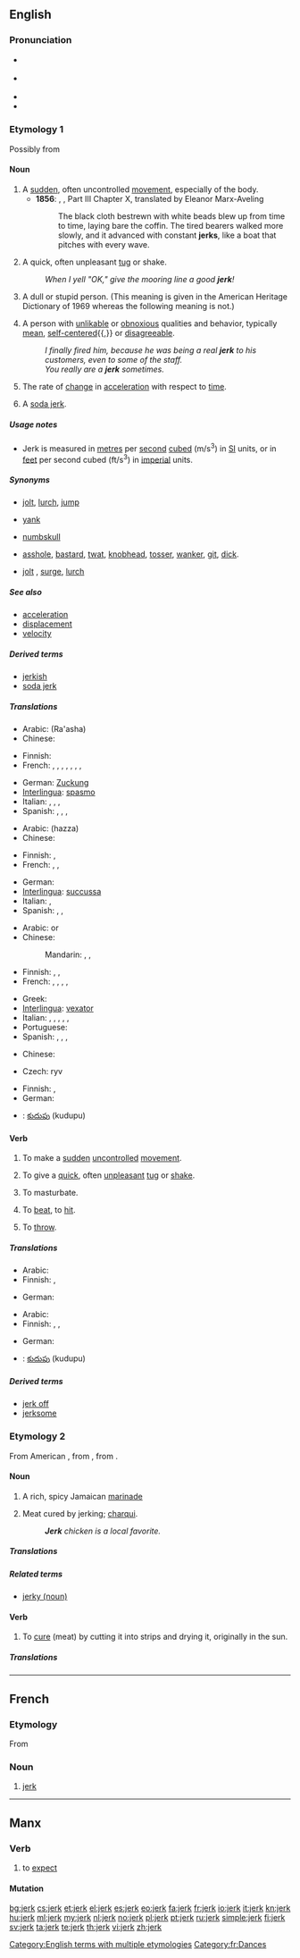 ==English==

===Pronunciation===
* {{a|UK}} {{IPA|/dʒɜːk/}}
* {{a|US}} {{IPA|/dʒɝk/}}
* {{audio|en-us-jerk.ogg|Audio (US)}}
* {{rhymes|ɜː(r)k}}

===Etymology 1===
Possibly from {{etyl|enm|en}} {{term|yerk||lang=enm|sudden motion}}

====Noun====
{{en-noun}}

# A [[sudden]], often uncontrolled [[movement]], especially of the body.
#* '''1856''': {{w|Gustave Flaubert}}, {{w|Madame Bovary}}, Part III Chapter X, translated by Eleanor Marx-Aveling
#*: The black cloth bestrewn with white beads blew up from time to time, laying bare the coffin. The tired bearers walked more slowly, and it advanced with constant '''jerks''', like a boat that pitches with every wave.
# A quick, often unpleasant [[tug]] or shake.
#: ''When I yell "OK," give the mooring line a good '''jerk'''!''
# {{US|slang|pejorative}} A dull or stupid person. (This meaning is given in the American Heritage Dictionary of 1969 whereas the following meaning is not.)
# {{US|slang|pejorative}} A person with [[unlikable]] or [[obnoxious]] qualities and behavior, typically [[mean]], [[self-centered]]{{,}} or [[disagreeable]].
#: ''I finally fired him, because he was being a real '''jerk''' to his customers, even to some of the staff.''
#: ''You really are a '''jerk''' sometimes.''
# {{physics|engineering}} The rate of [[change]] in [[acceleration]] with respect to [[time]].
# {{obsolete}} A [[soda jerk]].

=====Usage notes=====
{{wikipedia|Jerk}}
* Jerk is measured in [[metre]]s per [[second]] [[cube]]d (m/s<sup>3</sup>) in [[SI]] units, or in [[feet]] per second cubed (ft/s<sup>3</sup>) in [[imperial]] units.

=====Synonyms=====
* {{sense|sudden movement}} [[jolt]], [[lurch]], [[jump]]
* {{sense|quick tug}} [[yank]]
* {{sense|stupid person}} [[numbskull]]
* {{sense|unlikable person}} [[asshole]], [[bastard]], [[twat]], [[knobhead]], [[tosser]], [[wanker]], [[git]], [[dick]].
* {{sense|physics, change in acceleration}} [[jolt]] {{qualifier|British}}, [[surge]], [[lurch]]

=====See also=====
* [[acceleration]]
* [[displacement]]
* [[velocity]]

=====Derived terms=====
* [[jerkish]]
* [[soda jerk]]

=====Translations=====
{{trans-top|sudden, uncontrolled movement}}
* Arabic: {{Arab|[[رعشة]]}} (Ra'asha)
* Chinese:
*: {{trreq|zh}}
* Finnish: {{t|fi|nytkähdys}}
* French: {{t|fr|tic}}, {{t|fr|myoclonie}}, {{t|fr|clonie}}, {{t|fr|convulsion}}, {{t|fr|spasme}}, {{t|fr|tressaillement}}, {{t|fr|sursaut}}, {{t|fr|soubresaut}}
{{trans-mid}}
* German: [[Zuckung]] {{f}}
* [[Interlingua]]: [[spasmo]]
* Italian: {{t-|it|sobbalzo}},  {{t-|it|scatto}},  {{t-|it|spasmo}},  {{t+|it|tic}}
* Spanish: {{t-|es|tic|m}}, {{t+|es|espasmo|m}}, {{t|es|estremecimiento}}, {{t|es|repullo}}
{{trans-bottom}}

{{trans-top|quick, often unpleasant tug or shake}}
* Arabic: {{Arab|[[هزة]]}} (hazza)
* Chinese:
*: {{trreq|zh}}
* Finnish: {{t-|fi|nykäisy}}, {{t-|fi|nykäys}}
* French: {{t|fr|secousse }}, {{t|fr|saccade}}, {{t|fr|cahot}}
{{trans-mid}}
* German: {{t+|de|Ruck|m}}
* [[Interlingua]]: [[succussa]]
* Italian: {{t-|it|strattone}},  {{t+|it|strappo}}
* Spanish: {{t-|es|sacudida|f}}, {{t|es|tirón}}, {{t|es|tumbo}}
{{trans-bottom}}

{{trans-top|unlikable person}}
* Arabic: {{Arab|[[أحمق]]}} or {{Arab|[[مغفل]]}}
* Chinese:
*: Mandarin: {{t-|cmn|傻瓜|tr=shǎguā|sc=Hani}}, {{t|cmn|蠢人|tr=chǔnrén|sc=Hani}}, {{t-|cmn|笨蛋|tr=bèndàn|sc=Hani}}
* Finnish: {{t+|fi|paskiainen}}, {{t+|fi|ääliö}}, {{t+|fi|idiootti}}
* French: {{t+|fr|conard|m}},  {{t+|fr|connard|m}},  {{t+|fr|con|m}}, {{t|fr|crétin}}, {{t|fr|mauvais con}}
{{trans-mid}}
* Greek: {{t+|el|κόπανος|m|tr=kopanos}}
* [[Interlingua]]: [[vexator]]
* Italian: {{t+|it|idiota}},  {{t+|it|scemo}},  {{t+|it|sgradevole}},  {{t+|it|offensivo}},  {{t+|it|odioso}}, {{t|it|stronzo}}
* Portuguese: {{t+|pt|estúpido}}
* Spanish: {{t-|es|gilí|m|f}}, {{t+|es|tonto}}, {{t+|es|miserable}}, {{t|es|huevón}}
{{trans-bottom}}

{{trans-top|change in acceleration with respect to time}}
* Chinese:
*: {{trreq|zh}}
* Czech: ryv
{{trans-mid}}
* Finnish: {{t-|fi|kiihtyvyyden}} {{t+|fi|muutos}}, {{t-|fi|nykäys}}
* German: {{t+|de|Ruck|m}}
{{trans-bottom}}
{{trans-see|soda jerk}}
{{checktrans-top}}
* {{ttbc|te}}: [[కుదుపు]] (kudupu)
{{trans-mid}}
{{trans-bottom}}

====Verb====
{{en-verb}}

# {{intransitive}} To make a [[sudden]] [[uncontrolled]] [[movement]].
# {{transitive}} To give a [[quick]], often [[unpleasant]] [[tug]] or [[shake]].
# {{US|slang|vulgar}} To masturbate.
# {{obsolete}} To [[beat]], to [[hit]].
# {{obsolete}} To [[throw]].

=====Translations=====
{{trans-top|intransitive: to make a sudden uncontrolled movement}}
* Arabic: {{t|ar|يرتعش|sc=Arab}}
* Finnish: {{t-|fi|nytkähtää}}, {{t-|fi|heilahtaa}}
{{trans-mid}}
* German: {{t+|de|zucken}}
{{trans-bottom}}

{{trans-top|transitive: to give a quick, often unpleasant tug or shake}}
* Arabic: {{t|ar|يهز|sc=Arab}}
* Finnish: {{t|fi|nytkäyttää}}, {{t-|fi|heilauttaa}}, {{t-|fi|heilahduttaa}}
{{trans-mid}}
* German: {{t|de|rucken}}
{{trans-bottom}}

{{checktrans-top}}
* {{ttbc|te}}: [[కుదుపు]] (kudupu)
{{trans-mid}}
{{trans-bottom}}

=====Derived terms=====
* [[jerk off]]
* [[jerksome]]

===Etymology 2===
From American {{etyl|es}} {{term|charquear}}, from {{term|charqui}}, from {{etyl|qwe|en}} {{term|echarqui||strips of dried flesh}}.

====Noun====
{{en-noun|-}}

# {{Caribbean}} A rich, spicy Jamaican [[marinade]]
# {{Caribbean}} Meat cured by jerking; [[charqui]].
#: '''''Jerk''' chicken is a local favorite.''

=====Translations=====
{{trans-top|A rich, spicy Jamaican marinade; a dish made with such a marinade}}
{{trans-mid}}
{{trans-bottom}}

=====Related terms=====
* [[jerky#Noun|jerky (noun)]]

====Verb====
{{en-verb}}

# To [[cure]] (meat) by cutting it into strips and drying it, originally in the sun.

=====Translations=====
{{trans-top|To marinade in jerk seasoning}}
{{trans-mid}}
{{trans-bottom}}

[[Category:English terms with multiple etymologies]]

----

==French==

===Etymology===
From {{etyl|en|fr}}

===Noun===
{{fr-noun|m}}

# [[#English|jerk]] {{gloss|dance}}

[[Category:fr:Dances]]

----

==Manx==

===Verb===
{{infl|gv|verb|verbal noun|jerkal|past participle|jerkit}}

# to [[expect]]

====Mutation====
{{gv mut cons|j|erk}}

[[bg:jerk]]
[[cs:jerk]]
[[et:jerk]]
[[el:jerk]]
[[es:jerk]]
[[eo:jerk]]
[[fa:jerk]]
[[fr:jerk]]
[[io:jerk]]
[[it:jerk]]
[[kn:jerk]]
[[hu:jerk]]
[[ml:jerk]]
[[my:jerk]]
[[nl:jerk]]
[[no:jerk]]
[[pl:jerk]]
[[pt:jerk]]
[[ru:jerk]]
[[simple:jerk]]
[[fi:jerk]]
[[sv:jerk]]
[[ta:jerk]]
[[te:jerk]]
[[th:jerk]]
[[vi:jerk]]
[[zh:jerk]]